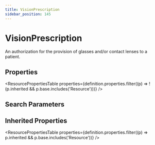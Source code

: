 ```yaml
---
title: VisionPrescription
sidebar_position: 145
---
```



# VisionPrescription

An authorization for the provision of glasses and/or contact lenses to a patient.

## Properties

<ResourcePropertiesTable
  properties={definition.properties.filter((p) => !(p.inherited && p.base.includes('Resource')))}
/>

## Search Parameters

<SearchParamsTable searchParams={definition.searchParameters} />

## Inherited Properties

<ResourcePropertiesTable properties={definition.properties.filter((p) => p.inherited && p.base.includes('Resource'))} />
